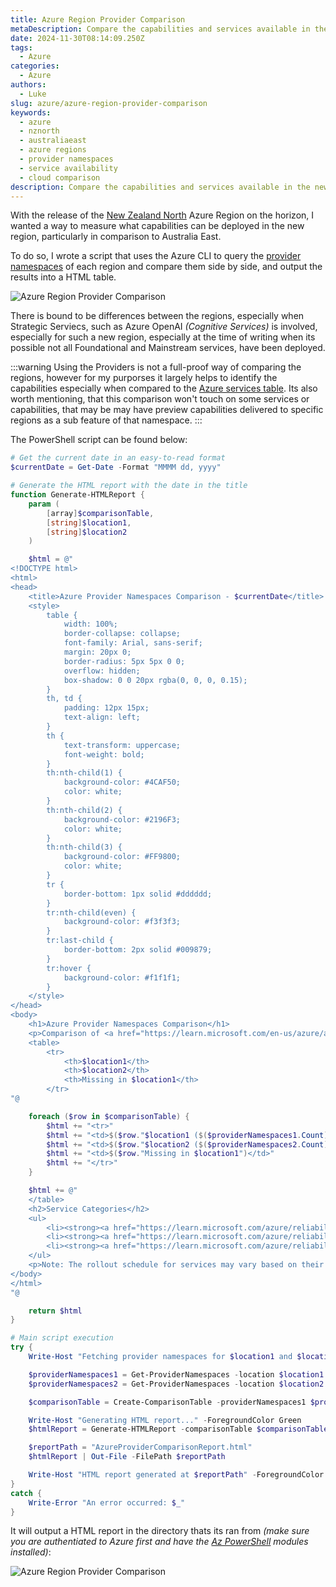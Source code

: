```yaml
---
title: Azure Region Provider Comparison
metaDescription: Compare the capabilities and services available in the new Azure region for example, New Zealand North, with those in Australia East.
date: 2024-11-30T08:14:09.250Z
tags:
  - Azure
categories:
  - Azure
authors:
  - Luke
slug: azure/azure-region-provider-comparison
keywords:
  - azure
  - nznorth
  - australiaeast
  - azure regions
  - provider namespaces
  - service availability
  - cloud comparison
description: Compare the capabilities and services available in the new Azure region for example, New Zealand North, with those in Australia East.
---
```


With the release of the [New Zealand North](https://datacenters.microsoft.com/globe/explore?info=region_newzealandnorth) Azure Region on the horizon, I wanted a way to measure what capabilities can be deployed in the new region, particularly in comparison to Australia East.

To do so, I wrote a script that uses the Azure CLI to query the [provider namespaces](https://learn.microsoft.com/en-us/azure/azure-resource-manager/management/azure-services-resource-providers?WT.mc_id=AZ-MVP-5004796) of each region and compare them side by side, and output the results into a HTML table.

![Azure Region Provider Comparison](images/RegionCompare_AustraliaVsNZN.png)

There is bound to be differences between the regions, especially when Strategic Serviecs, such as Azure OpenAI _(Cognitive Services)_ is involved, especially for such a new region, especially at the time of writing when its possible not all Foundational and Mainstream services, have been deployed.

:::warning
Using the Providers is not a full-proof way of comparing the regions, however for my purporses it largely helps to identify the capabilities especially when compared to the [Azure services table](https://learn.microsoft.com/en-us/azure/azure-resource-manager/management/azure-services-resource-providers?WT.mc_id=AZ-MVP-5004796). Its also worth mentioning, that this comparison won't touch on some services or capabilities, that may be may have preview capabilities delivered to specific regions as a sub feature of that namespace.
:::

The PowerShell script can be found below:

```powershell
# Get the current date in an easy-to-read format
$currentDate = Get-Date -Format "MMMM dd, yyyy"

# Generate the HTML report with the date in the title
function Generate-HTMLReport {
    param (
        [array]$comparisonTable,
        [string]$location1,
        [string]$location2
    )

    $html = @"
<!DOCTYPE html>
<html>
<head>
    <title>Azure Provider Namespaces Comparison - $currentDate</title>
    <style>
        table { 
            width: 100%; 
            border-collapse: collapse; 
            font-family: Arial, sans-serif; 
            margin: 20px 0; 
            border-radius: 5px 5px 0 0; 
            overflow: hidden; 
            box-shadow: 0 0 20px rgba(0, 0, 0, 0.15); 
        }
        th, td { 
            padding: 12px 15px; 
            text-align: left; 
        }
        th { 
            text-transform: uppercase; 
            font-weight: bold; 
        }
        th:nth-child(1) { 
            background-color: #4CAF50; 
            color: white; 
        }
        th:nth-child(2) { 
            background-color: #2196F3; 
            color: white; 
        }
        th:nth-child(3) { 
            background-color: #FF9800; 
            color: white; 
        }
        tr { 
            border-bottom: 1px solid #dddddd; 
        }
        tr:nth-child(even) { 
            background-color: #f3f3f3; 
        }
        tr:last-child { 
            border-bottom: 2px solid #009879; 
        }
        tr:hover { 
            background-color: #f1f1f1; 
        }
    </style>
</head>
<body>
    <h1>Azure Provider Namespaces Comparison</h1>
    <p>Comparison of <a href="https://learn.microsoft.com/en-us/azure/azure-resource-manager/management/azure-services-resource-providers?WT.mc_id=AZ-MVP-5004796">provider namespaces</a> between <strong>$location1</strong> and <strong>$location2</strong> as of $currentDate.</p>
    <table>
        <tr>
            <th>$location1</th>
            <th>$location2</th>
            <th>Missing in $location1</th>
        </tr>
"@

    foreach ($row in $comparisonTable) {
        $html += "<tr>"
        $html += "<td>$($row."$location1 ($($providerNamespaces1.Count))")</td>"
        $html += "<td>$($row."$location2 ($($providerNamespaces2.Count))")</td>"
        $html += "<td>$($row."Missing in $location1")</td>"
        $html += "</tr>"
    }

    $html += @"
    </table>
    <h2>Service Categories</h2>
    <ul>
        <li><strong><a href="https://learn.microsoft.com/azure/reliability/availability-service-by-category?WT.mc_id=AZ-MVP-5004796#available-services-by-region-category">Foundational</a></strong>: Available in all recommended and alternate regions when the region is generally available, or within 90 days of a new foundational service becoming generally available.</li>
        <li><strong><a href="https://learn.microsoft.com/azure/reliability/availability-service-by-category?WT.mc_id=AZ-MVP-5004796#available-services-by-region-category">Mainstream</a></strong>: Available in all recommended regions within 90 days of the region general availability. Demand-driven in alternate regions, and many are already deployed into a large subset of alternate regions.</li>
        <li><strong><a href="https://learn.microsoft.com/azure/reliability/availability-service-by-category?WT.mc_id=AZ-MVP-5004796#strategic-services">Strategic</a></strong>: Targeted service offerings, often industry-focused or backed by customized hardware. Demand-driven availability across regions.</li>
    </ul>
    <p>Note: The rollout schedule for services may vary based on their category and region, with Foundational Services being prioritized for early adoption, followed by Mainstream services (+90 days after GA), and finally Strategic services as demand requirements. Make sure you let your Microsoft account team know if a Strategic Service is required in your region.</p>
</body>
</html>
"@

    return $html
}

# Main script execution
try {
    Write-Host "Fetching provider namespaces for $location1 and $location2 ..." -ForegroundColor Green

    $providerNamespaces1 = Get-ProviderNamespaces -location $location1
    $providerNamespaces2 = Get-ProviderNamespaces -location $location2

    $comparisonTable = Create-ComparisonTable -providerNamespaces1 $providerNamespaces1 -providerNamespaces2 $providerNamespaces2

    Write-Host "Generating HTML report..." -ForegroundColor Green
    $htmlReport = Generate-HTMLReport -comparisonTable $comparisonTable -location1 $location1 -location2 $location2

    $reportPath = "AzureProviderComparisonReport.html"
    $htmlReport | Out-File -FilePath $reportPath

    Write-Host "HTML report generated at $reportPath" -ForegroundColor Green
}
catch {
    Write-Error "An error occurred: $_"
}
```

It will output a HTML report in the directory thats its ran from _(make sure you are authentiated to Azure first and have the [Az PowerShell](https://learn.microsoft.com/powershell/azure/new-azureps-module-az?view=azps-13.0.0&WT.mc_id=AZ-MVP-5004796) modules installed)_:

![Azure Region Provider Comparison](images/RegionCompare_HTMLReport.jpg)
